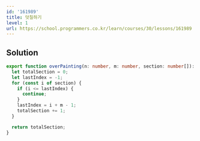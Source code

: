 ```yaml
---
id: '161989'
title: 덧칠하기
level: 1
url: https://school.programmers.co.kr/learn/courses/30/lessons/161989
---
```


## Solution

```typescript showLineNumbers
export function overPainting(n: number, m: number, section: number[]): number {
  let totalSection = 0;
  let lastIndex = -1;
  for (const i of section) {
    if (i <= lastIndex) {
      continue;
    }
    lastIndex = i + m - 1;
    totalSection += 1;
  }

  return totalSection;
}
```
